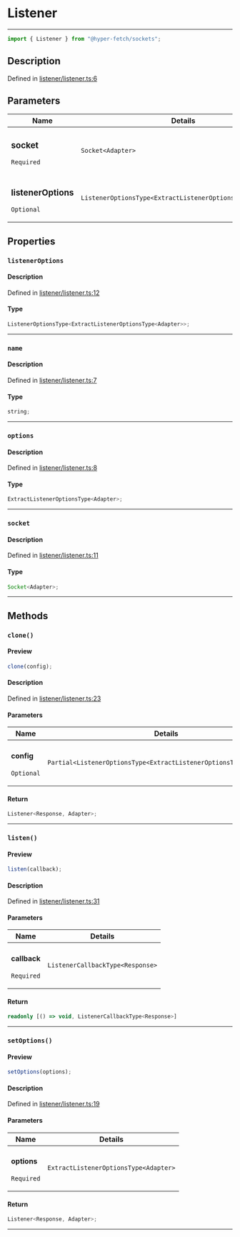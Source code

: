 # Listener

<div class="api-docs__separator" data-reactroot="">

---

</div><div class="api-docs__import" data-reactroot="">

```ts
import { Listener } from "@hyper-fetch/sockets";
```

</div><div class="api-docs__section">

## Description

</div><div class="api-docs__description"><span class="api-docs__do-not-parse">

</span></div><p class="api-docs__definition">

Defined in
[listener/listener.ts:6](https://github.com/BetterTyped/hyper-fetch/blob/c44d728f/packages/sockets/src/listener/listener.ts#L6)

</p><div class="api-docs__section">

## Parameters

</div>
<div class="api-docs__parameters">
<table>
<thead><tr><th>Name</th><th>Details</th></tr></thead>
<tbody><tr param-data="socket"><td class="api-docs__param-name required">

### socket

`Required`

</td><td class="api-docs__param-type">

`Socket<Adapter>`

</td></tr><tr param-data="listenerOptions"><td class="api-docs__param-name optional">

### listenerOptions

`Optional`

</td><td class="api-docs__param-type">

`ListenerOptionsType<ExtractListenerOptionsType<Adapter>>`

</td></tr></tbody></table></div><div class="api-docs__section">

## Properties

</div><div class="api-docs__properties"><div class="api-docs__property" property-data="listenerOptions"><h3 class="api-docs__name">

### `listenerOptions`

</h3><div class="api-docs__section">

#### Description

</div><div class="api-docs__description"><span class="api-docs__do-not-parse">

</span></div><p class="api-docs__definition">

Defined in
[listener/listener.ts:12](https://github.com/BetterTyped/hyper-fetch/blob/c44d728f/packages/sockets/src/listener/listener.ts#L12)

</p><div class="api-docs__section">

#### Type

</div><div class="api-docs__property-type">

```ts
ListenerOptionsType<ExtractListenerOptionsType<Adapter>>;
```

</div><hr/></div><div class="api-docs__property" property-data="name"><h3 class="api-docs__name">

### `name`

</h3><div class="api-docs__section">

#### Description

</div><div class="api-docs__description"><span class="api-docs__do-not-parse">

</span></div><p class="api-docs__definition">

Defined in
[listener/listener.ts:7](https://github.com/BetterTyped/hyper-fetch/blob/c44d728f/packages/sockets/src/listener/listener.ts#L7)

</p><div class="api-docs__section">

#### Type

</div><div class="api-docs__property-type">

```ts
string;
```

</div><hr/></div><div class="api-docs__property" property-data="options"><h3 class="api-docs__name">

### `options`

</h3><div class="api-docs__section">

#### Description

</div><div class="api-docs__description"><span class="api-docs__do-not-parse">

</span></div><p class="api-docs__definition">

Defined in
[listener/listener.ts:8](https://github.com/BetterTyped/hyper-fetch/blob/c44d728f/packages/sockets/src/listener/listener.ts#L8)

</p><div class="api-docs__section">

#### Type

</div><div class="api-docs__property-type">

```ts
ExtractListenerOptionsType<Adapter>;
```

</div><hr/></div><div class="api-docs__property" property-data="socket"><h3 class="api-docs__name">

### `socket`

</h3><div class="api-docs__section">

#### Description

</div><div class="api-docs__description"><span class="api-docs__do-not-parse">

</span></div><p class="api-docs__definition">

Defined in
[listener/listener.ts:11](https://github.com/BetterTyped/hyper-fetch/blob/c44d728f/packages/sockets/src/listener/listener.ts#L11)

</p><div class="api-docs__section">

#### Type

</div><div class="api-docs__property-type">

```ts
Socket<Adapter>;
```

</div><hr/></div></div><div class="api-docs__section">

## Methods

</div><div class="api-docs__methods"><div class="api-docs__method" method-data="clone"><h3 class="api-docs__name">

### `clone()`

</h3><div class="api-docs__section">

#### Preview

</div><div class="api-docs__preview fn">

```ts
clone(config);
```

</div><div class="api-docs__section">

#### Description

</div><div class="api-docs__description"><span class="api-docs__do-not-parse">

</span></div><p class="api-docs__definition">

Defined in
[listener/listener.ts:23](https://github.com/BetterTyped/hyper-fetch/blob/c44d728f/packages/sockets/src/listener/listener.ts#L23)

</p><div class="api-docs__section">

#### Parameters

</div>
<div class="api-docs__parameters">
<table>
<thead><tr><th>Name</th><th>Details</th></tr></thead>
<tbody><tr param-data="config"><td class="api-docs__param-name optional">

#### config

`Optional`

</td><td class="api-docs__param-type">

`Partial<ListenerOptionsType<ExtractListenerOptionsType<Adapter>>>`

</td></tr></tbody></table></div><div class="api-docs__section">

#### Return

</div><div class="api-docs__returns">

```ts
Listener<Response, Adapter>;
```

</div><hr/></div><div class="api-docs__method" method-data="listen"><h3 class="api-docs__name">

### `listen()`

</h3><div class="api-docs__section">

#### Preview

</div><div class="api-docs__preview fn">

```ts
listen(callback);
```

</div><div class="api-docs__section">

#### Description

</div><div class="api-docs__description"><span class="api-docs__do-not-parse">

</span></div><p class="api-docs__definition">

Defined in
[listener/listener.ts:31](https://github.com/BetterTyped/hyper-fetch/blob/c44d728f/packages/sockets/src/listener/listener.ts#L31)

</p><div class="api-docs__section">

#### Parameters

</div>
<div class="api-docs__parameters">
<table>
<thead><tr><th>Name</th><th>Details</th></tr></thead>
<tbody><tr param-data="callback"><td class="api-docs__param-name required">

#### callback

`Required`

</td><td class="api-docs__param-type">

`ListenerCallbackType<Response>`

</td></tr></tbody></table></div><div class="api-docs__section">

#### Return

</div><div class="api-docs__returns">

```ts
readonly [() => void, ListenerCallbackType<Response>]
```

</div><hr/></div><div class="api-docs__method" method-data="setOptions"><h3 class="api-docs__name">

### `setOptions()`

</h3><div class="api-docs__section">

#### Preview

</div><div class="api-docs__preview fn">

```ts
setOptions(options);
```

</div><div class="api-docs__section">

#### Description

</div><div class="api-docs__description"><span class="api-docs__do-not-parse">

</span></div><p class="api-docs__definition">

Defined in
[listener/listener.ts:19](https://github.com/BetterTyped/hyper-fetch/blob/c44d728f/packages/sockets/src/listener/listener.ts#L19)

</p><div class="api-docs__section">

#### Parameters

</div>
<div class="api-docs__parameters">
<table>
<thead><tr><th>Name</th><th>Details</th></tr></thead>
<tbody><tr param-data="options"><td class="api-docs__param-name required">

#### options

`Required`

</td><td class="api-docs__param-type">

`ExtractListenerOptionsType<Adapter>`

</td></tr></tbody></table></div><div class="api-docs__section">

#### Return

</div><div class="api-docs__returns">

```ts
Listener<Response, Adapter>;
```

</div><hr/></div></div>
